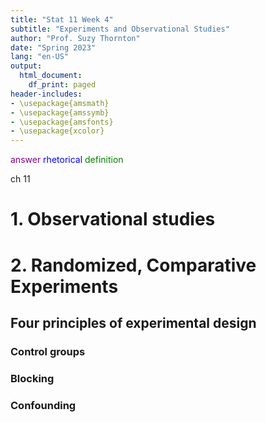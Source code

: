 ```yaml
---
title: "Stat 11 Week 4"
subtitle: "Experiments and Observational Studies" 
author: "Prof. Suzy Thornton"
date: "Spring 2023"
lang: "en-US"
output:
  html_document:
    df_print: paged
header-includes:
- \usepackage{amsmath}
- \usepackage{amssymb}
- \usepackage{amsfonts}
- \usepackage{xcolor}
---
```


<span style="color:purple">answer</span>
<span style="color:blue">rhetorical</span>
<span style="color:green">definition</span>

ch 11 

# 1. Observational studies 

# 2. Randomized, Comparative Experiments 

## Four principles of experimental design 

### Control groups 

### Blocking 

### Confounding 